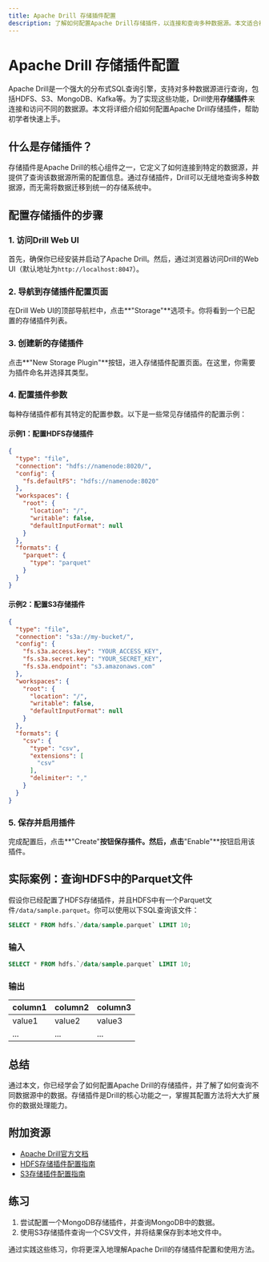```yaml
---
title: Apache Drill 存储插件配置
description: 了解如何配置Apache Drill存储插件，以连接和查询多种数据源。本文适合初学者，提供逐步指导和实际案例。
---
```


# Apache Drill 存储插件配置

Apache Drill是一个强大的分布式SQL查询引擎，支持对多种数据源进行查询，包括HDFS、S3、MongoDB、Kafka等。为了实现这些功能，Drill使用**存储插件**来连接和访问不同的数据源。本文将详细介绍如何配置Apache Drill存储插件，帮助初学者快速上手。

## 什么是存储插件？

存储插件是Apache Drill的核心组件之一，它定义了如何连接到特定的数据源，并提供了查询该数据源所需的配置信息。通过存储插件，Drill可以无缝地查询多种数据源，而无需将数据迁移到统一的存储系统中。

## 配置存储插件的步骤

### 1. 访问Drill Web UI

首先，确保你已经安装并启动了Apache Drill。然后，通过浏览器访问Drill的Web UI（默认地址为`http://localhost:8047`）。

### 2. 导航到存储插件配置页面

在Drill Web UI的顶部导航栏中，点击**"Storage"**选项卡。你将看到一个已配置的存储插件列表。

### 3. 创建新的存储插件

点击**"New Storage Plugin"**按钮，进入存储插件配置页面。在这里，你需要为插件命名并选择其类型。

### 4. 配置插件参数

每种存储插件都有其特定的配置参数。以下是一些常见存储插件的配置示例：

#### 示例1：配置HDFS存储插件

```json
{
  "type": "file",
  "connection": "hdfs://namenode:8020/",
  "config": {
    "fs.defaultFS": "hdfs://namenode:8020"
  },
  "workspaces": {
    "root": {
      "location": "/",
      "writable": false,
      "defaultInputFormat": null
    }
  },
  "formats": {
    "parquet": {
      "type": "parquet"
    }
  }
}
```

#### 示例2：配置S3存储插件

```json
{
  "type": "file",
  "connection": "s3a://my-bucket/",
  "config": {
    "fs.s3a.access.key": "YOUR_ACCESS_KEY",
    "fs.s3a.secret.key": "YOUR_SECRET_KEY",
    "fs.s3a.endpoint": "s3.amazonaws.com"
  },
  "workspaces": {
    "root": {
      "location": "/",
      "writable": false,
      "defaultInputFormat": null
    }
  },
  "formats": {
    "csv": {
      "type": "csv",
      "extensions": [
        "csv"
      ],
      "delimiter": ","
    }
  }
}
```

### 5. 保存并启用插件

完成配置后，点击**"Create"**按钮保存插件。然后，点击**"Enable"**按钮启用该插件。

## 实际案例：查询HDFS中的Parquet文件

假设你已经配置了HDFS存储插件，并且HDFS中有一个Parquet文件`/data/sample.parquet`。你可以使用以下SQL查询该文件：

```sql
SELECT * FROM hdfs.`/data/sample.parquet` LIMIT 10;
```

### 输入

```sql
SELECT * FROM hdfs.`/data/sample.parquet` LIMIT 10;
```

### 输出

| column1 | column2 | column3 |
|---------|---------|---------|
| value1  | value2  | value3  |
| ...     | ...     | ...     |

## 总结

通过本文，你已经学会了如何配置Apache Drill的存储插件，并了解了如何查询不同数据源中的数据。存储插件是Drill的核心功能之一，掌握其配置方法将大大扩展你的数据处理能力。

## 附加资源

- [Apache Drill官方文档](https://drill.apache.org/docs/)
- [HDFS存储插件配置指南](https://drill.apache.org/docs/hdfs-storage-plugin/)
- [S3存储插件配置指南](https://drill.apache.org/docs/s3-storage-plugin/)

## 练习

1. 尝试配置一个MongoDB存储插件，并查询MongoDB中的数据。
2. 使用S3存储插件查询一个CSV文件，并将结果保存到本地文件中。

通过实践这些练习，你将更深入地理解Apache Drill的存储插件配置和使用方法。